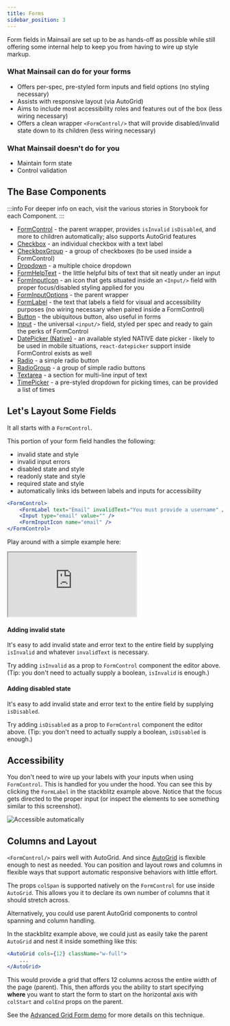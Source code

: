 ```yaml
---
title: Forms
sidebar_position: 3
---
```



Form fields in Mainsail are set up to be as hands-off as possible while still offering some internal help to keep you from having to wire up style markup.

### What Mainsail can do for your forms

-   Offers per-spec, pre-styled form inputs and field options (no styling necessary)
-   Assists with responsive layout (via AutoGrid)
-   Aims to include most accessibility roles and features out of the box (less wiring necessary)
-   Offers a clean wrapper `<FormControl/>` that will provide disabled/invalid state down to its children (less wiring necessary)

### What Mainsail doesn't do for you

-   Maintain form state
-   Control validation

## The Base Components

:::info
For deeper info on each, visit the various stories in Storybook for each Component.
:::

-   [FormControl](./?path=/story/forms-formcontrol--basic-input) - the parent wrapper, provides `isInvalid` `isDisabled`, and more to children automatically; also supports AutoGrid features
-   [Checkbox](./?path=/story/forms-checkbox--basic) - an individual checkbox with a text label
-   [CheckboxGroup](./?path=/story/forms-checkboxgroup--basic) - a group of checkboxes (to be used inside a FormControl)
-   [Dropdown](./?path=/story/forms-dropdown--basic) - a multiple choice dropdown
-   [FormHelpText](./?path=/story/forms-formhelptext--primary) - the little helpful bits of text that sit neatly under an input
-   [FormInputIcon](./?path=/story/forms-forminputicon--basic&args=isDisabled:false) - an icon that gets situated inside an `<Input/>` field with proper focus/disabled styling applied for you
-   [FormInputOptions](./?path=/story/forms-forminputoptions--with-checkbox) - the parent wrapper
-   [FormLabel](./?path=/story/forms-formlabel--basic) - the text that labels a field for visual and accessibility purposes (no wiring necessary when paired inside a FormControl)
-   [Button](./?path=/story/forms-button--primary) - the ubiquitous button, also useful in forms
-   [Input](./?path=/story/forms-input--primary) - the universal `<input/>` field, styled per spec and ready to gain the perks of FormControl
-   [DatePicker (Native)](./?path=/story/forms-datepicker-native--basic) - an available styled NATIVE date picker - likely to be used in mobile situations, `react-datepicker` support inside FormControl exists as well
-   [Radio](/?path=/story/forms-radio--basic) - a simple radio button
-   [RadioGroup](./?path=/story/forms-radiogroup--basic) - a group of simple radio buttons
-   [Textarea](./?path=/story/forms-textarea--primary) - a section for multi-line input of text
-   [TimePicker](./?path=/story/forms-timepicker--basic) - a pre-styled dropdown for picking times, can be provided a list of times

## Let's Layout Some Fields

It all starts with a `FormControl`.

This portion of your form field handles the following:

-   invalid state and style
-   invalid input errors
-   disabled state and style
-   readonly state and style
-   required state and style
-   automatically links ids between labels and inputs for accessibility

```jsx
<FormControl>
    <FormLabel text="Email" invalidText="You must provide a username" />
    <Input type="email" value="" />
    <FormInputIcon name="email" />
</FormControl>
```

Play around with a simple example here:

<iframe
    style={{ width: "100%", height: "500px" }}
    src="https://stackblitz.com/edit/mainsail-form-fields?embed=1&file=src/App.js&hideExplorer=1&hideNavigation=1"></iframe>

#### Adding invalid state

It's easy to add invalid state and error text to the entire field by supplying `isInvalid` and whatever `invalidText` is necessary.

Try adding `isInvalid` as a prop to `FormControl` component the editor above. (Tip: you don't need to actually supply a boolean, `isInvalid` is enough.)

#### Adding disabled state

It's easy to add invalid state and error text to the entire field by supplying `isDisabled`.

Try adding `isDisabled` as a prop to `FormControl` component the editor above. (Tip: you don't need to actually supply a boolean, `isDisabled` is enough.)

## Accessibility

You don't need to wire up your labels with your inputs when using `FormControl`. This is handled for you under the hood. You can see this by clicking the `FormLabel` in the stackblitz example above. Notice that the focus gets directed to the proper input (or inspect the elements to see something similar to this screenshot).

![Accessible automatically](https://user-images.githubusercontent.com/30707961/119859077-0b37ec00-bee3-11eb-80ec-0ddb00fa07dc.png)

## Columns and Layout

`<FormControl/>` pairs well with AutoGrid. And since [AutoGrid](./?path=/story/react-guides-autogrid--page) is flexible enough to nest as needed. You can position and layout rows and columns in flexible ways that support automatic responsive behaviors with little effort.

The props `colSpan` is supported natively on the `FormControl` for use inside `AutoGrid`. This allows you it to declare its own number of columns that it should stretch across.

Alternatively, you could use parent AutoGrid components to control spanning and column handling.

In the stackblitz example above, we could just as easily take the parent `AutoGrid` and nest it inside something like this:

```jsx
<AutoGrid cols={12} className="w-full">
    ...
</AutoGrid>
```

This would provide a grid that offers 12 columns across the entire width of the page (parent). This, then affords you the ability to start specifying **where** you want to start the form to start on the horizontal axis with `colStart` and `colEnd` props on the parent.

See the [Advanced Grid Form demo](https://stackblitz.com/edit/mainsail-advanced-grid-form?embed=1&file=src/App.js&hideExplorer=1&hideNavigation=1&view=preview) for more details on this technique.
